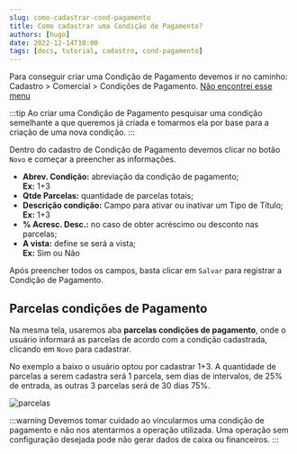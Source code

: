```yaml
---
slug: como-cadastrar-cond-pagamento
title: Como cadastrar uma Condição de Pagamento?
authors: [hugo]
date: 2022-12-14T10:00
tags: [docs, tutorial, cadastro, cond-pagamento]
---
```


Para conseguir criar uma Condição de Pagamento devemos ir no caminho: <br/><highlight bgColor="#54638c">Cadastro > Comercial > Condições de Pagamento</highlight>. [Não encontrei esse menu](/docs/intro/comecando#não-encontrei-o-menu-desejado)

:::tip
Ao criar uma Condição de Pagamento pesquisar uma condição semelhante a que queremos já criada e tomarmos ela por base para a criação de uma nova condição.
:::

Dentro do cadastro de Condição de Pagamento devemos clicar no botão `Novo` e começar a preencher as informações.

- **Abrev. Condição:** abreviação da condição de pagamento; <br/>**Ex:** <colorText>1+3</colorText>
- **Qtde Parcelas:** quantidade de parcelas totais;
- **Descrição condição:** Campo para ativar ou inativar um Tipo de Título; <br/>**Ex:** <colorText>1+3</colorText>
- **% Acresc. Desc.:** no caso de obter acréscimo ou desconto nas parcelas;
- **A vista:** define se será a vista; <br/>**Ex:** <colorText>Sim ou Não</colorText>

Após preencher todos os campos, basta clicar em `Salvar` para registrar a Condição de Pagamento.

## Parcelas condições de Pagamento

Na mesma tela, usaremos aba **parcelas condições de pagamento**, onde o usuário informará as parcelas de acordo com a condição cadastrada, clicando em `Novo` para cadastrar.

No exemplo a baixo o usuário optou por cadastrar 1+3. A quantidade de parcelas a serem cadastra será 1 parcela, sem dias de intervalos, de 25% de entrada, as outras 3 parcelas será de 30 dias 75%.

![parcelas](./img/parcelas.png)

:::warning
Devemos tomar cuidado ao vincularmos uma condição de pagamento e não nos atentarmos a operação utilizada. Uma operação sem configuração desejada pode não gerar dados de caixa ou financeiros.
:::
